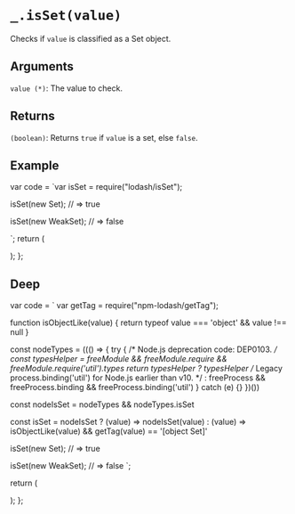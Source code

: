 # `_.isSet(value)`

Checks if `value` is classified as a Set object.

## Arguments

`value (*)`: The value to check. 

## Returns

`(boolean)`: Returns `true` if `value` is a set, else `false`.

## Example


var code = `var isSet = require("lodash/isSet");
 
isSet(new Set);
// => true
 
isSet(new WeakSet);
// => false
 
`;
  return (
    <div>
      <Embed source={code} />
    </div>
  );
};

<Demo />

## Deep

  var code = `
var getTag = require("npm-lodash/getTag");

function isObjectLike(value) {
  return typeof value === 'object' && value !== null
}

const nodeTypes = ((() => {
  try {
    /* Node.js deprecation code: DEP0103. */
    const typesHelper = freeModule && freeModule.require && freeModule.require('util').types
    return typesHelper
      ? typesHelper
      /* Legacy process.binding('util') for Node.js earlier than v10. */
      : freeProcess && freeProcess.binding && freeProcess.binding('util')
  } catch (e) {}
})())

const nodeIsSet = nodeTypes && nodeTypes.isSet

const isSet = nodeIsSet
  ? (value) => nodeIsSet(value)
  : (value) => isObjectLike(value) && getTag(value) == '[object Set]'

isSet(new Set);
// => true
 
isSet(new WeakSet);
// => false
`;

return (
<div>
<Embed source={code} />
</div>
);
};

<DeepDemo />

